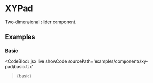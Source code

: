 
# XYPad

Two-dimensional slider component.

<GitHubLink
  path='packages/react/src/components/XYPad/index.tsx'
/>

## Examples

### Basic

<CodeBlock
  jsx
  live
  showCode
  sourcePath='examples/components/xy-pad/basic.tsx'
>{basic}</CodeBlock>
